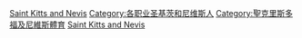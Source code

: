 {{Catnav|頁面分類|社会|文化|体育|运动员|各国运动员}}
{{Catnav|頁面分類|社会|文化|体育|各國體育|聖克里斯多福及尼維斯體育}}
{{Catnav|頁面分類|地理|国家|美洲国家|加勒比海國家|圣基茨和尼维斯|圣基茨和尼维斯人|各职业圣基茨和尼维斯人}}
{{Catnav|頁面分類|人物|各職業人物|运动员|各国运动员}}
{{Catnav|頁面分類|人物|職業|按职业分类的各国人物|各职业圣基茨和尼维斯人}}
{{Catnav|頁面分類|人物|各國人物|圣基茨和尼维斯人|各职业圣基茨和尼维斯人}}

[[Category:各國運動員|Saint Kitts and Nevis]]
[[Category:各职业圣基茨和尼维斯人|Category:各职业圣基茨和尼维斯人]]
[[Category:聖克里斯多福及尼維斯體育|Category:聖克里斯多福及尼維斯體育]]
[[Category:北美洲运动员|Saint Kitts and Nevis]]